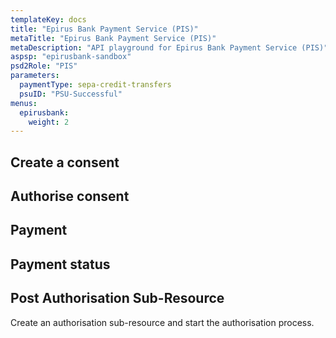 ```yaml
---
templateKey: docs
title: "Epirus Bank Payment Service (PIS)"
metaTitle: "Epirus Bank Payment Service (PIS)"
metaDescription: "API playground for Epirus Bank Payment Service (PIS)"
aspsp: "epirusbank-sandbox"
psd2Role: "PIS"
parameters:
  paymentType: sepa-credit-transfers
  psuID: "PSU-Successful"
menus:
  epirusbank: 
    weight: 2
---
```







  <step>

  ## Create a consent

  <StepInitiatePayment requestOverride={epirusbankPISPRequestOverride} />
  </step>
  <step>

  ## Authorise consent

  <AuthoriseStep/>
  </step>
  <step>

  ## Payment

  <StepPayment/>
  </step>
  <step>

  ## Payment status

  <StepPaymentStatus/>
  </step>
  <step>

  ## Post Authorisation Sub-Resource
  Create an authorisation sub-resource and start the authorisation process.

  <StepPaymentPostAuthorisation/>
  </step>

